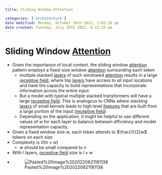 ```yaml
---
title: Sliding Window Attention

categories: ['architecture']
date modified: Monday, October 10th 2022, 2:02:16 pm
date created: Tuesday, July 26th 2022, 8:33:15 pm
---
```


# Sliding Window [Attention](Attention.qmd)
- Given the importance of local context, the sliding window [attention](Attention.qmd) pattern employs a fixed-size window [attention](Attention.qmd) surrounding each token
    - multiple stacked [layers](Layers.qmd) of such windowed [attention](Attention.qmd) results in a large [receptive field](Receptive%20field.qmd), where top [layers](Layers.qmd) have access to all input locations and have the capacity to build representations that incorporate information across the entire input
    - But a model with typical multiple stacked transformers will have a large [receptive field](Receptive%20field.qmd). This is analogous to CNNs where stacking [layers](Layers.qmd) of small kernels leads to high level [features](Features.qmd) that are built from a large portion of the input ([receptive field](Receptive%20field.qmd))
    - Depending on the application, it might be helpful to use different values of $w$ for each layer to balance between efficiency and model representation capacity.
- Given a fixed window size $w$, each token attends to $\frac{1}{2}w$ tokens on each size
- Complexity is $O(n \times w)$
	- $w$ should be small compared to $n$
- With $l$ layers, [receptive field](Receptive%20field.qmd) size is $l \times w$
- ![Pasted%20image%2020220621181138](images/Pasted%20image%2020220621181138.png)



